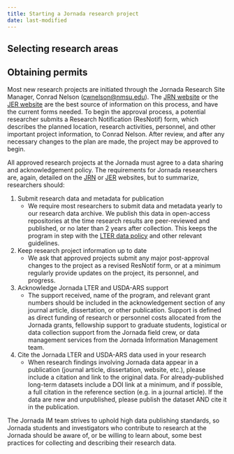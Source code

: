 ```yaml
---
title: Starting a Jornada research project
date: last-modified
---
```


## Selecting research areas



## Obtaining permits 

Most new research projects are initiated through the Jornada Research Site Manager, Conrad Nelson (<cwnelson@nmsu.edu>). The [JRN website](https://lter.jornada.nmsu.edu/for-researchers) or the [JER website](https://jornada.nmsu.edu/researcher-information) are the best source of information on this process, and have the current forms needed. To begin the approval process, a potential researcher submits a Research Notification (ResNotif) form, which describes the planned location, research activities, personnel, and other important project information, to Conrad Nelson. After review, and after any necessary changes to the plan are made, the project may be approved to begin.

All approved research projects at the Jornada must agree to a data sharing and acknowledgement policy. The requirements for Jornada researchers are, again, detailed on the [JRN](https://lter.jornada.nmsu.edu/for-researchers) or [JER](https://jornada.nmsu.edu/researcher-information) websites, but to summarize, researchers should:

1. Submit research data and metadata for publication
    - We require most researchers to submit data and metadata yearly to our research data archive. We publish this data in open-access repositories at the time research results are peer-reviewed and published, or no later than 2 years after collection. This keeps the program in step with the [LTER data policy](https://lternet.edu/data-access-policy/) and other relevant guidelines.
2. Keep research project information up to date
    - We ask that approved projects submit any major post-approval changes to the project as a revised ResNotif form, or at a minimum regularly provide updates on the project, its personnel, and progress.
3. Acknowledge Jornada LTER and USDA-ARS support
    - The support received, name of the program, and relevant grant numbers should be included in the acknowledgement section of any journal article, dissertation, or other publication. Support is defined as direct funding of research or personnel costs allocated from the Jornada grants, fellowship support to graduate students, logistical or data collection support from the Jornada field crew, or data management services from the Jornada Information Management team.
4. Cite the Jornada LTER and USDA-ARS data used in your research
    - When research findings involving Jornada data appear in a publication (journal article, dissertation, website, etc.), please include a citation and link to the original data. For already-published long-term datasets include a DOI link at a minimum, and if possible, a full citation in the reference section (e.g. in a journal article). If the data are new and unpublished, please publish the dataset AND cite it in the publication.

The Jornada IM team strives to uphold high data publishing standards, so Jornada students and investigators who contribute to research at the Jornada should be aware of, or be willing to learn about, some best practices for collecting and describing their research data.

